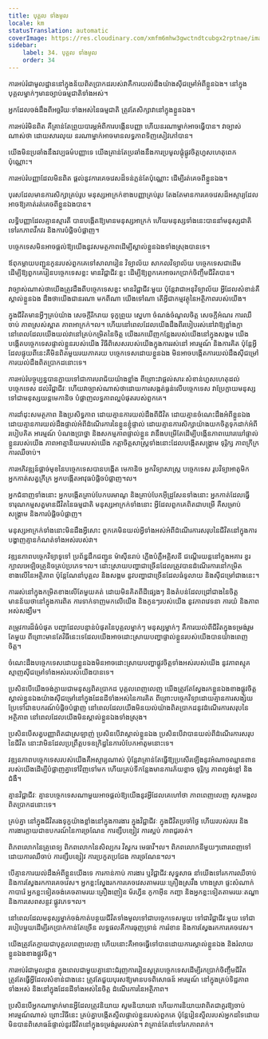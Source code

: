 ```yaml
---
title: បុគ្គល​ ទាំងមូល
locale: km
statusTranslation: automatic
coverImage: https://res.cloudinary.com/xmfm6mhw3gwctndtcubgx2rptnae/image/upload/v1740337243/small_cover_educacion_fundamental_a051170f1c.webp
sidebar:
    label: 34. បុគ្គល​ ទាំងមូល
    order: 34
---
```

ការអប់រំជាមូលដ្ឋាននៅក្នុងន័យពិតប្រាកដរបស់វាគឺការយល់ដឹងយ៉ាងស៊ីជម្រៅអំពីខ្លួនឯង។ នៅក្នុងបុគ្គលម្នាក់ៗមានច្បាប់ធម្មជាតិទាំងអស់។

អ្នកដែលចង់ដឹងពីអច្ឆរិយៈទាំងអស់នៃធម្មជាតិ ត្រូវតែសិក្សាវានៅក្នុងខ្លួនឯង។

ការអប់រំមិនពិត គឺគ្រាន់តែព្រួយបារម្ភអំពីការបង្កើនបញ្ញា ហើយនរណាម្នាក់អាចធ្វើបាន។ វាច្បាស់ណាស់ថា ដោយសារលុយ នរណាម្នាក់អាចមានលទ្ធភាពទិញសៀវភៅបាន។

យើងមិនប្រឆាំងនឹងវប្បធម៌បញ្ញាទេ យើងគ្រាន់តែប្រឆាំងនឹងការប្រមូលផ្តុំផ្លូវចិត្តហួសហេតុពេកប៉ុណ្ណោះ។

ការអប់រំបញ្ញាដែលមិនពិត ផ្តល់នូវការគេចវេសដ៏ទន់ភ្លន់តែប៉ុណ្ណោះ ដើម្បីរត់គេចពីខ្លួនឯង។

បុរសដែលមានការសិក្សាគ្រប់រូប មនុស្សអាក្រក់ខាងបញ្ញាគ្រប់រូប តែងតែមានការគេចវេសដ៏អស្ចារ្យដែលអាចឱ្យគាត់រត់គេចពីខ្លួនឯងបាន។

លទ្ធិបញ្ញាដែលគ្មានស្មារតី បានបង្កើតឱ្យមានមនុស្សអាក្រក់ ហើយមនុស្សទាំងនេះបាននាំមនុស្សជាតិទៅរកភាពវឹកវរ និងការបំផ្លិចបំផ្លាញ។

បច្ចេកទេសមិនអាចផ្តល់ឱ្យយើងនូវសមត្ថភាពដើម្បីស្គាល់ខ្លួនឯងទាំងស្រុងបានទេ។

ឪពុកម្តាយបញ្ជូនកូនរបស់ពួកគេទៅសាលារៀន វិទ្យាល័យ សាកលវិទ្យាល័យ បច្ចេកទេសជាដើម ដើម្បីឱ្យពួកគេរៀនបច្ចេកទេសខ្លះ មានវិជ្ជាជីវៈខ្លះ ដើម្បីឱ្យពួកគេអាចរកប្រាក់ចិញ្ចឹមជីវិតបាន។

វាច្បាស់ណាស់ថាយើងត្រូវដឹងពីបច្ចេកទេសខ្លះ មានវិជ្ជាជីវៈមួយ ប៉ុន្តែវាជាអនុវិទ្យាល័យ អ្វីដែលសំខាន់គឺស្គាល់ខ្លួនឯង ដឹងថាយើងជានរណា មកពីណា យើងទៅណា តើអ្វីជាកម្មវត្ថុនៃអត្ថិភាពរបស់យើង។

ក្នុងជីវិតមានអ្វីៗគ្រប់យ៉ាង សេចក្តីរីករាយ ទុក្ខព្រួយ ស្នេហា ចំណង់ចំណូលចិត្ត សេចក្តីអំណរ ការឈឺចាប់ ភាពស្រស់ស្អាត ភាពអាក្រក់។ល។ ហើយនៅពេលដែលយើងដឹងពីរបៀបរស់នៅវាឱ្យខ្លាំងក្លា នៅពេលដែលយើងយល់វានៅគ្រប់កម្រិតនៃចិត្ត យើងរកឃើញកន្លែងរបស់យើងនៅក្នុងសង្គម យើងបង្កើតបច្ចេកទេសផ្ទាល់ខ្លួនរបស់យើង វិធីពិសេសរបស់យើងក្នុងការរស់នៅ អារម្មណ៍ និងការគិត ប៉ុន្តែអ្វីដែលផ្ទុយពីនេះគឺមិនពិតមួយរយភាគរយ បច្ចេកទេសដោយខ្លួនឯង មិនអាចបង្កើតការយល់ដឹងស៊ីជម្រៅ ការយល់ដឹងពិតប្រាកដនោះទេ។

ការអប់រំបច្ចុប្បន្នបានក្លាយទៅជាការបរាជ័យយ៉ាងខ្លាំង ពីព្រោះវាផ្តល់សារៈសំខាន់ហួសហេតុដល់បច្ចេកទេស ដល់វិជ្ជាជីវៈ ហើយវាច្បាស់ណាស់ថាដោយការសង្កត់ធ្ងន់លើបច្ចេកទេស វាប្រែក្លាយមនុស្សទៅជាមនុស្សយន្តមេកានិច បំផ្លាញលទ្ធភាពល្អបំផុតរបស់ពួកគេ។

ការដាំដុះសមត្ថភាព និងប្រសិទ្ធភាព ដោយគ្មានការយល់ដឹងពីជីវិត ដោយគ្មានចំណេះដឹងអំពីខ្លួនឯង ដោយគ្មានការយល់ដឹងផ្ទាល់អំពីដំណើរការនៃខ្លួនខ្ញុំផ្ទាល់ ដោយគ្មានការសិក្សាយ៉ាងយកចិត្តទុកដាក់អំពីរបៀបគិត អារម្មណ៍ បំណងប្រាថ្នា និងសកម្មភាពផ្ទាល់ខ្លួន វានឹងបម្រើតែដើម្បីបង្កើនភាពឃោរឃៅផ្ទាល់ខ្លួនរបស់យើង ភាពអាត្មានិយមរបស់យើង កត្តាចិត្តសាស្ត្រទាំងនោះដែលបង្កើតសង្គ្រាម ទុរ្ភិក្ស ភាពក្រីក្រ ការឈឺចាប់។

ការអភិវឌ្ឍន៍ផ្តាច់មុខនៃបច្ចេកទេសបានបង្កើត មេកានិច អ្នកវិទ្យាសាស្ត្រ បច្ចេកទេស រូបវិទ្យាអាតូមិក អ្នកកាត់សត្វក្រីក្រ អ្នកបង្កើតអាវុធបំផ្លិចបំផ្លាញ។ល។

អ្នកជំនាញទាំងនោះ អ្នកបង្កើតគ្រាប់បែកបរមាណូ និងគ្រាប់បែកអ៊ីដ្រូសែនទាំងនោះ អ្នកកាត់ដែលធ្វើទារុណកម្មសត្វមានជីវិតនៃធម្មជាតិ មនុស្សអាក្រក់ទាំងនោះ អ្វីដែលពួកគេពិតជាបម្រើ គឺសម្រាប់សង្គ្រាម និងការបំផ្លិចបំផ្លាញ។

មនុស្សអាក្រក់ទាំងនោះមិនដឹងអ្វីសោះ ពួកគេមិនយល់អ្វីទាំងអស់អំពីដំណើរការសរុបនៃជីវិតនៅក្នុងការបង្ហាញគ្មានកំណត់ទាំងអស់របស់វា។

វឌ្ឍនភាពបច្ចេកវិទ្យាទូទៅ ប្រព័ន្ធដឹកជញ្ជូន ម៉ាស៊ីនរាប់ ភ្លើងបំភ្លឺអគ្គិសនី ជណ្តើរយន្តនៅក្នុងអគារ ខួរក្បាលអេឡិចត្រូនិចគ្រប់ប្រភេទ។ល។ ដោះស្រាយបញ្ហាជាច្រើនដែលត្រូវបានដំណើរការនៅកម្រិតខាងលើនៃអត្ថិភាព ប៉ុន្តែណែនាំបុគ្គល និងសង្គម នូវបញ្ហាជាច្រើនដែលធំទូលាយ និងស៊ីជម្រៅជាងនេះ។

ការរស់នៅក្នុងកម្រិតខាងលើតែមួយគត់ ដោយមិនគិតពីដីផ្សេងៗ និងតំបន់ដែលជ្រៅជាងនៃចិត្ត មានន័យថានៅក្នុងការពិត ការទាក់ទាញមកលើយើង និងកូនៗរបស់យើង នូវភាពវេទនា ការយំ និងភាពអស់សង្ឃឹម។

តម្រូវការដ៏ធំបំផុត បញ្ហាដែលបន្ទាន់បំផុតនៃបុគ្គលម្នាក់ៗ មនុស្សម្នាក់ៗ គឺការយល់ពីជីវិតក្នុងទម្រង់រួម តែមួយ ពីព្រោះមានតែវិធីនេះទេដែលយើងអាចដោះស្រាយបញ្ហាផ្ទាល់ខ្លួនរបស់យើងបានយ៉ាងពេញចិត្ត។

ចំណេះដឹងបច្ចេកទេសដោយខ្លួនឯងមិនអាចដោះស្រាយបញ្ហាផ្លូវចិត្តទាំងអស់របស់យើង នូវភាពស្មុគស្មាញស៊ីជម្រៅទាំងអស់របស់យើងបានទេ។

ប្រសិនបើយើងចង់ក្លាយជាមនុស្សពិតប្រាកដ បុគ្គលពេញលេញ យើងត្រូវតែស្វែងរកខ្លួនឯងខាងផ្លូវចិត្ត ស្គាល់ខ្លួនឯងយ៉ាងស៊ីជម្រៅនៅក្នុងដែនដីទាំងអស់នៃការគិត ពីព្រោះបច្ចេកវិទ្យាដោយគ្មានការសង្ស័យ ប្រែទៅជាឧបករណ៍បំផ្លិចបំផ្លាញ នៅពេលដែលយើងមិនយល់យ៉ាងពិតប្រាកដនូវដំណើរការសរុបនៃអត្ថិភាព នៅពេលដែលយើងមិនស្គាល់ខ្លួនឯងទាំងស្រុង។

ប្រសិនបើសត្វបញ្ញាពិតជាស្រឡាញ់ ប្រសិនបើវាស្គាល់ខ្លួនឯង ប្រសិនបើវាបានយល់ពីដំណើរការសរុបនៃជីវិត នោះវាមិនដែលប្រព្រឹត្តបទឧក្រិដ្ឋនៃការបំបែកអាតូមនោះទេ។

វឌ្ឍនភាពបច្ចេកទេសរបស់យើងគឺអស្ចារ្យណាស់ ប៉ុន្តែវាគ្រាន់តែធ្វើឱ្យប្រសើរឡើងនូវអំណាចឈ្លានពានរបស់យើងដើម្បីបំផ្លាញគ្នាទៅវិញទៅមក ហើយគ្រប់ទីកន្លែងមានការភ័យខ្លាច ទុរ្ភិក្ស ភាពល្ងង់ខ្លៅ និងជំងឺ។

គ្មានវិជ្ជាជីវៈ គ្មានបច្ចេកទេសណាមួយអាចផ្តល់ឱ្យយើងនូវអ្វីដែលគេហៅថា ភាពពេញលេញ សុភមង្គលពិតប្រាកដនោះទេ។

គ្រប់គ្នា នៅក្នុងជីវិតរងទុក្ខយ៉ាងខ្លាំងនៅក្នុងការងារ ក្នុងវិជ្ជាជីវៈ ក្នុងជីវិតប្រចាំថ្ងៃ ហើយរបស់របរ និងការងារក្លាយជាឧបករណ៍នៃការច្រណែន ការខ្សឹបខ្សៀវ ការស្អប់ ភាពជូរចត់។

ពិភពលោកនៃគ្រូពេទ្យ ពិភពលោកនៃសិល្បករ វិស្វករ មេធាវី។ល។ ពិភពលោកនីមួយៗពោរពេញទៅដោយការឈឺចាប់ ការខ្សឹបខ្សៀវ ការប្រកួតប្រជែង ការច្រណែន។ល។

បើគ្មានការយល់ដឹងអំពីខ្លួនយើងទេ ការកាន់កាប់ ការងារ ឬវិជ្ជាជីវៈសុទ្ធសាធ នាំយើងទៅរកការឈឺចាប់ និងការស្វែងរកការគេចវេស។ អ្នកខ្លះស្វែងរកការគេចវេសតាមរយៈគ្រឿងស្រវឹង ហាងស្រា ផ្ទះសំណាក់ កាបារ៉េ អ្នកខ្លះទៀតចង់គេចតាមរយៈគ្រឿងញៀន ម័រហ្វីន កូកាអ៊ីន កញ្ឆា និងអ្នកខ្លះទៀតតាមរយៈតណ្ហា និងការសេពសន្ថវៈផ្លូវភេទ។ល។

នៅពេលដែលមនុស្សម្នាក់ចង់កាត់បន្ថយជីវិតទាំងមូលទៅជាបច្ចេកទេសមួយ ទៅជាវិជ្ជាជីវៈមួយ ទៅជារបៀបមួយដើម្បីរកប្រាក់កាន់តែច្រើន លទ្ធផលគឺការធុញទ្រាន់ ការរំខាន និងការស្វែងរកការគេចវេស។

យើងត្រូវតែក្លាយជាបុគ្គលពេញលេញ ហើយនោះគឺអាចធ្វើទៅបានដោយការស្គាល់ខ្លួនឯង និងរំលាយខ្លួនឯងខាងផ្លូវចិត្ត។

ការអប់រំជាមូលដ្ឋាន ក្នុងពេលជាមួយគ្នានោះជំរុញការរៀនសូត្របច្ចេកទេសដើម្បីរកប្រាក់ចិញ្ចឹមជីវិត ត្រូវតែធ្វើអ្វីដែលសំខាន់ជាងនេះ ត្រូវតែជួយបុរសឱ្យមានបទពិសោធន៍ អារម្មណ៍ នៅក្នុងគ្រប់ទិដ្ឋភាពទាំងអស់ និងនៅក្នុងដែនដីទាំងអស់នៃចិត្ត ដំណើរការនៃអត្ថិភាព។

ប្រសិនបើអ្នកណាម្នាក់មានអ្វីដែលត្រូវនិយាយ សូមនិយាយវា ហើយការនិយាយវាពិតជាគួរឱ្យចាប់អារម្មណ៍ណាស់ ព្រោះវិធីនេះ គ្រប់គ្នាបង្កើតស្ទីលផ្ទាល់ខ្លួនរបស់ពួកគេ ប៉ុន្តែរៀនស្ទីលរបស់អ្នកដទៃដោយមិនបានពិសោធន៍ផ្ទាល់នូវជីវិតនៅក្នុងទម្រង់រួមរបស់វា។ វាគ្រាន់តែនាំទៅរកភាពរាក់។

